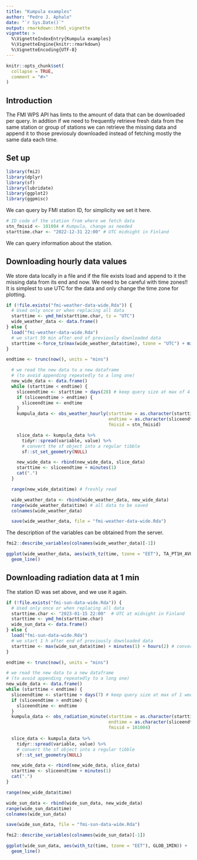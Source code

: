 ```yaml
---
title: "Kumpula examples"
author: "Pedro J. Aphalo"
date: "`r Sys.Date()`"
output: rmarkdown::html_vignette
vignette: >
  %\VignetteIndexEntry{Kumpula examples}
  %\VignetteEngine{knitr::rmarkdown}
  %\VignetteEncoding{UTF-8}
---
```


```r
knitr::opts_chunk$set(
  collapse = TRUE,
  comment = "#>"
)
```

## Introduction

The FMI WPS API has limts to the amount of data that can be downloaded per query. In addtion if we need to frequently retrieve fresh data from the same station or group of stations we can retrieve the missing data and append it to those previosuly downloaded instead of fetching mostly the same data each time.

## Set up

```r
library(fmi2)
library(dplyr)
library(sf)
library(lubridate)
library(ggplot2)
library(ggpmisc)
```

We can query by FMI station ID, for simplicity we set it here.

```r
# ID code of the station from where we fetch data
stn_fmisid <- 101004 # Kumpula, change as needed
starttime.char <- "2022-12-31 22:00" # UTC midnight in Finland
```

We can query information about the station.


## Downloading hourly data values

We store data locally in a file and if the file exists load and append to it 
the missing data from its end and now. We need to be careful with time zones!!
It is simplest to use UTC for the data and only change the time zone for
plotting.

```r
if (!file.exists("fmi-weather-data-wide.Rda")) {
  # Used only once or when replacing all data
  starttime <- ymd_hm(starttime.char, tz = "UTC")
  wide_weather_data <- data.frame()
} else {
  load("fmi-weather-data-wide.Rda")
  # we start 59 min after end of previously downloaded data
  starttime <-force_tz(max(wide_weather_data$time), tzone = "UTC") + minutes(59)
}

endtime <- trunc(now(), units = "mins")
```

```r
  # we read the new data to a new dataframe
  # (to avoid appending repeatedly to a long one)
  new_wide_data <- data.frame()
  while (starttime < endtime) {
    sliceendtime <- starttime + days(28) # keep query size at max of 4 weeks
    if (sliceendtime > endtime) {
      sliceendtime <- endtime
    }
    kumpula_data <- obs_weather_hourly(starttime = as.character(starttime),
                                       endtime = as.character(sliceendtime),
                                       fmisid = stn_fmisid)

    slice_data <- kumpula_data %>%
      tidyr::spread(variable, value) %>%
      # convert the sf object into a regular tibble
      sf::st_set_geometry(NULL)

    new_wide_data <- rbind(new_wide_data, slice_data)
    starttime <- sliceendtime + minutes(1)
    cat(".")
  }

  range(new_wide_data$time) # freshly read

  wide_weather_data <- rbind(wide_weather_data, new_wide_data)
  range(wide_weather_data$time) # all data to be saved
  colnames(wide_weather_data)

  save(wide_weather_data, file = "fmi-weather-data-wide.Rda")
```

The description of the variables can be obtained from the server.

```r
fmi2::describe_variables(colnames(wide_weather_data)[-1])
```


```r
ggplot(wide_weather_data, aes(with_tz(time, tzone = "EET"), TA_PT1H_AVG)) +
  geom_line()
```

## Downloading radiation data at 1 min

The station ID was set above, and we use it again.

```r
if (!file.exists("fmi-sun-data-wide.Rda")) {
  # Used only once or when replacing all data
  starttime.char <- "2023-01-15 22:00"  # UTC at midnight in Finland
  starttime <- ymd_hm(starttime.char)
  wide_sun_data <- data.frame()
} else {
  load("fmi-sun-data-wide.Rda")
  # we start 1 h after end of previously downloaded data
  starttime <- max(wide_sun_data$time) + minutes(1) + hours(2) # convert to UTC + 2h
}

endtime <- trunc(now(), units = "mins")
```

```r
# we read the new data to a new dataframe
# (to avoid appending repeatedly to a long one)
new_wide_data <- data.frame()
while (starttime < endtime) {
  sliceendtime <- starttime + days(7) # keep query size at max of 1 week
  if (sliceendtime > endtime) {
    sliceendtime <- endtime
  }
  kumpula_data <- obs_radiation_minute(starttime = as.character(starttime),
                                       endtime = as.character(sliceendtime),
                                       fmisid = 101004)
  
  slice_data <- kumpula_data %>%
    tidyr::spread(variable, value) %>%
    # convert the sf object into a regular tibble
    sf::st_set_geometry(NULL)

  new_wide_data <- rbind(new_wide_data, slice_data)
  starttime <- sliceendtime + minutes(1)
  cat(".")
}

range(new_wide_data$time)

wide_sun_data <- rbind(wide_sun_data, new_wide_data)
range(wide_sun_data$time)
colnames(wide_sun_data)

save(wide_sun_data, file = "fmi-sun-data-wide.Rda")
```

```r
fmi2::describe_variables(colnames(wide_sun_data)[-1])
```

```r
ggplot(wide_sun_data, aes(with_tz(time, tzone = "EET"), GLOB_1MIN)) +
  geom_line()
```

